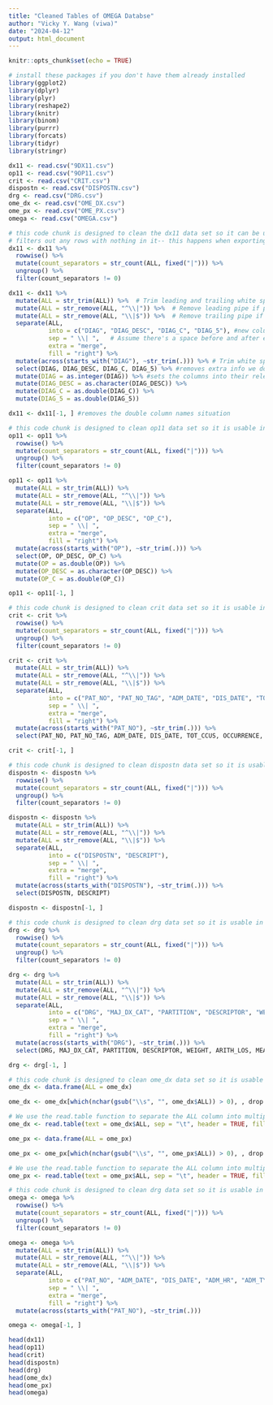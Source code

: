 ```yaml
---
title: "Cleaned Tables of OMEGA Databse"
author: "Vicky Y. Wang (viwa)"
date: "2024-04-12"
output: html_document
---
```


```r
knitr::opts_chunk$set(echo = TRUE)
```

```r
# install these packages if you don't have them already installed
library(ggplot2)
library(dplyr)
library(plyr)
library(reshape2)
library(knitr)
library(binom) 
library(purrr)
library(forcats)
library(tidyr)
library(stringr)
```

```r
dx11 <- read.csv("9DX11.csv")
op11 <- read.csv("9OP11.csv")
crit <- read.csv("CRIT.csv")
dispostn <- read.csv("DISPOSTN.csv")
drg <- read.csv("DRG.csv")
ome_dx <- read.csv("OME_DX.csv")
ome_px <- read.csv("OME_PX.csv")
omega <- read.csv("OMEGA.csv")
```

```r
# this code chunk is designed to clean the dx11 data set so it can be usable in R
# filters out any rows with nothing in it-- this happens when exporting the accb into .csv
dx11 <- dx11 %>% 
  rowwise() %>% 
  mutate(count_separators = str_count(ALL, fixed("|"))) %>% 
  ungroup() %>% 
  filter(count_separators != 0)

dx11 <- dx11 %>%
  mutate(ALL = str_trim(ALL)) %>%  # Trim leading and trailing white spaces
  mutate(ALL = str_remove(ALL, "^\\|")) %>%  # Remove leading pipe if present
  mutate(ALL = str_remove(ALL, "\\|$")) %>%  # Remove trailing pipe if present
  separate(ALL, 
           into = c("DIAG", "DIAG_DESC", "DIAG_C", "DIAG_5"), #new column names
           sep = " \\| ",   # Assume there's a space before and after each pipe
           extra = "merge",
           fill = "right") %>% 
  mutate(across(starts_with("DIAG"), ~str_trim(.))) %>% # Trim white space from new columns
  select(DIAG, DIAG_DESC, DIAG_C, DIAG_5) %>% #removes extra info we don't want
  mutate(DIAG = as.integer(DIAG)) %>% #sets the columns into their relevant type
  mutate(DIAG_DESC = as.character(DIAG_DESC)) %>%
  mutate(DIAG_C = as.double(DIAG_C)) %>%
  mutate(DIAG_5 = as.double(DIAG_5))

dx11 <- dx11[-1, ] #removes the double column names situation
```

```r
# this code chunk is designed to clean op11 data set so it is usable in R
op11 <- op11 %>% 
  rowwise() %>% 
  mutate(count_separators = str_count(ALL, fixed("|"))) %>% 
  ungroup() %>% 
  filter(count_separators != 0)

op11 <- op11 %>%
  mutate(ALL = str_trim(ALL)) %>% 
  mutate(ALL = str_remove(ALL, "^\\|")) %>%
  mutate(ALL = str_remove(ALL, "\\|$")) %>%
  separate(ALL, 
           into = c("OP", "OP_DESC", "OP_C"), 
           sep = " \\| ",
           extra = "merge",
           fill = "right") %>% 
  mutate(across(starts_with("OP"), ~str_trim(.))) %>%
  select(OP, OP_DESC, OP_C) %>%
  mutate(OP = as.double(OP)) %>%
  mutate(OP_DESC = as.character(OP_DESC)) %>%
  mutate(OP_C = as.double(OP_C))

op11 <- op11[-1, ]
```

```r
# this code chunk is designed to clean crit data set so it is usable in R
crit <- crit %>% 
  rowwise() %>% 
  mutate(count_separators = str_count(ALL, fixed("|"))) %>% 
  ungroup() %>% 
  filter(count_separators != 0)

crit <- crit %>%
  mutate(ALL = str_trim(ALL)) %>% 
  mutate(ALL = str_remove(ALL, "^\\|")) %>%
  mutate(ALL = str_remove(ALL, "\\|$")) %>%
  separate(ALL, 
           into = c("PAT_NO", "PAT_NO_TAG", "ADM_DATE", "DIS_DATE", "TOT_CCUS", "OCCURRENCE", "ICU", "ICU_LOS"), 
           sep = " \\| ",
           extra = "merge",
           fill = "right") %>% 
  mutate(across(starts_with("PAT_NO"), ~str_trim(.))) %>%
  select(PAT_NO, PAT_NO_TAG, ADM_DATE, DIS_DATE, TOT_CCUS, OCCURRENCE, ICU, ICU_LOS)

crit <- crit[-1, ]
```

```r
# this code chunk is designed to clean dispostn data set so it is usable in R
dispostn <- dispostn %>% 
  rowwise() %>% 
  mutate(count_separators = str_count(ALL, fixed("|"))) %>% 
  ungroup() %>% 
  filter(count_separators != 0)

dispostn <- dispostn %>%
  mutate(ALL = str_trim(ALL)) %>% 
  mutate(ALL = str_remove(ALL, "^\\|")) %>%
  mutate(ALL = str_remove(ALL, "\\|$")) %>%
  separate(ALL, 
           into = c("DISPOSTN", "DESCRIPT"), 
           sep = " \\| ",
           extra = "merge",
           fill = "right") %>% 
  mutate(across(starts_with("DISPOSTN"), ~str_trim(.))) %>%
  select(DISPOSTN, DESCRIPT)

dispostn <- dispostn[-1, ]
```

```r
# this code chunk is designed to clean drg data set so it is usable in R
drg <- drg %>% 
  rowwise() %>% 
  mutate(count_separators = str_count(ALL, fixed("|"))) %>% 
  ungroup() %>% 
  filter(count_separators != 0)

drg <- drg %>%
  mutate(ALL = str_trim(ALL)) %>% 
  mutate(ALL = str_remove(ALL, "^\\|")) %>%
  mutate(ALL = str_remove(ALL, "\\|$")) %>%
  separate(ALL, 
           into = c("DRG", "MAJ_DX_CAT", "PARTITION", "DESCRIPTOR", "WEIGHT", "ARITH_LOS", "MEAN_LOS", "CUTOFF"), 
           sep = " \\| ",
           extra = "merge",
           fill = "right") %>% 
  mutate(across(starts_with("DRG"), ~str_trim(.))) %>%
  select(DRG, MAJ_DX_CAT, PARTITION, DESCRIPTOR, WEIGHT, ARITH_LOS, MEAN_LOS, CUTOFF)

drg <- drg[-1, ]
```

```r
# this code chunk is designed to clean ome_dx data set so it is usable in R
ome_dx <- data.frame(ALL = ome_dx)

ome_dx <- ome_dx[which(nchar(gsub("\\s", "", ome_dx$ALL)) > 0), , drop = FALSE]

# We use the read.table function to separate the ALL column into multiple columns
ome_dx <- read.table(text = ome_dx$ALL, sep = "\t", header = TRUE, fill = TRUE, stringsAsFactors = FALSE)
```

```r
ome_px <- data.frame(ALL = ome_px)

ome_px <- ome_px[which(nchar(gsub("\\s", "", ome_px$ALL)) > 0), , drop = FALSE]

# We use the read.table function to separate the ALL column into multiple columns
ome_px <- read.table(text = ome_px$ALL, sep = "\t", header = TRUE, fill = TRUE, stringsAsFactors = FALSE)
```

```r
# this code chunk is designed to clean drg data set so it is usable in R
omega <- omega %>% 
  rowwise() %>% 
  mutate(count_separators = str_count(ALL, fixed("|"))) %>% 
  ungroup() %>% 
  filter(count_separators != 0)

omega <- omega %>%
  mutate(ALL = str_trim(ALL)) %>% 
  mutate(ALL = str_remove(ALL, "^\\|")) %>%
  mutate(ALL = str_remove(ALL, "\\|$")) %>%
  separate(ALL, 
           into = c("PAT_NO", "ADM_DATE", "DIS_DATE", "ADM_HR", "ADM_TYPE", "ADM_SOURCE", "ADM_SVC", "ADM_DIAG_9", "ADM_LISTA9", "AGE", "AGE_DAYS", "BIRTH_WGHT", "PCONSULTS", "DCONSULTS", "CCSTAY", "PRINCPL_DX", "AUTOPSY", "CORONER", "DIED_WI_48", "DIED_IN_OR", "DIED_PSTOP", "DOA", "ER_DEATH", "DISPOSTN", "DIS_SVC", "DISTANCE", "PPX_DOP", "WEIGHT", "DRG", "EXT_REV", "LISTA_9", "LISTB_9", "LOS", "LOS_B_SURG", "MORPH_NEO", "MORPH_BEH", "PRINCPL_OP", "PRIM_PAY", "SEC_PAY", "MAJOR_PAY", "PERC90", "PHYS_A_KEY", "PHYS_A_SPC", "PHYS_KEY", "PHYS_SPC", "PREPRC_TST", "RACE", "ELOS_UNTR", "FAM_REF", "OTH_PROVDR", "RELIGION", "SEX", "PPX_SURG", "TEACH_SVC", "TISSUE", "ZIP", "DIS_HOUR", "LOS_HRS", "DSCHG_RESD", "ADDL_SVC", "MOTHER_MRN", "OP_ER_PHYS", "COMP_PAY", "ORGAN_DON", "ORGAN_TYPE", "BILLING_NO", "OUTPT_COST", "ADMT_RESD", "SUPV_RESD", "PAT_TYPE", "TOT_CHARGE", "TOT_PAY", "TOT_COST", "TOT_DIRECT"), 
           sep = " \\| ",
           extra = "merge",
           fill = "right") %>% 
  mutate(across(starts_with("PAT_NO"), ~str_trim(.)))

omega <- omega[-1, ]
```


```r
head(dx11)
head(op11)
head(crit)
head(dispostn)
head(drg)
head(ome_dx)
head(ome_px)
head(omega)
```
